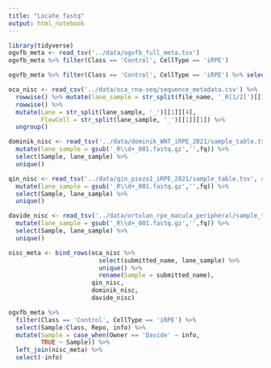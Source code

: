 ```yaml
---
title: "Locate fastq"
output: html_notebook
---
```




```r
library(tidyverse)
ogvfb_meta <- read_tsv('../data/ogvfb_full_meta.tsv')
ogvfb_meta %>% filter(Class == 'Control', CellType == 'iRPE')

ogvfb_meta %>% filter(Class == 'Control', CellType == 'iRPE') %>% select(Sample:Class, Repo) %>% DT::datatable()
```


```r
oca_nisc <- read_csv('../data/oca_rna-seq/sequence_metadata.csv') %>% 
  rowwise() %>% mutate(lane_sample = str_split(file_name, '_R[1/2]')[[1]][1]) %>% 
  rowwise() %>% 
  mutate(Lane = str_split(lane_sample, '_')[[1]][4],
         FlowCell = str_split(lane_sample, '_')[[1]][1]) %>% 
  ungroup()

dominik_nisc <- read_tsv('../data/dominik_WNT_iRPE_2021/sample_table.tsv', col_names = c('Sample','fq')) %>% 
  mutate(lane_sample = gsub('_R\\d+_001.fastq.gz','',fq)) %>% 
  select(Sample, lane_sample) %>% 
  unique()

qin_nisc <- read_tsv('../data/qin_piezo1_iRPE_2021/sample_table.tsv', col_names = c('Sample','fq')) %>% 
  mutate(lane_sample = gsub('_R\\d+_001.fastq.gz','',fq)) %>% 
  select(Sample, lane_sample) %>% 
  unique()

davide_nisc <- read_tsv('../data/ortolan_rpe_macula_peripheral/sample_table.tsv', col_names = c('Sample','fq')) %>% 
  mutate(lane_sample = gsub('_R\\d+_001.fastq.gz','',fq)) %>% 
  select(Sample, lane_sample) %>% 
  unique()

nisc_meta <- bind_rows(oca_nisc %>% 
                         select(submitted_name, lane_sample) %>% 
                         unique() %>% 
                         rename(Sample = submitted_name),
                       qin_nisc,
                       dominik_nisc,
                       davide_nisc)

ogvfb_meta %>% 
  filter(Class == 'Control', CellType == 'iRPE') %>% 
  select(Sample:Class, Repo, info) %>% 
  mutate(Sample = case_when(Owner == 'Davide' ~ info,
         TRUE ~ Sample)) %>% 
  left_join(nisc_meta) %>% 
  select(-info)

```

